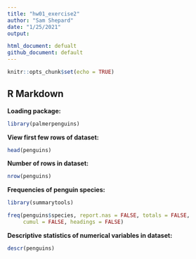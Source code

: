 ```yaml
---
title: "hw01_exercise2"
author: "Sam Shepard"
date: "1/25/2021"
output: 

html_document: defualt
github_document: default
---
```


```r
knitr::opts_chunk$set(echo = TRUE)
```

## R Markdown

**Loading package:**

```r
library(palmerpenguins)
```

**View first few rows of dataset:**
```r
head(penguins)
```
**Number of rows in dataset:**
```r
nrow(penguins)
```
**Frequencies of penguin species:**
```r
library(summarytools)

freq(penguins$species, report.nas = FALSE, totals = FALSE, 
     cumul = FALSE, headings = FALSE)
```

**Descriptive statistics of numerical variables in dataset:**
```r
descr(penguins)
```
